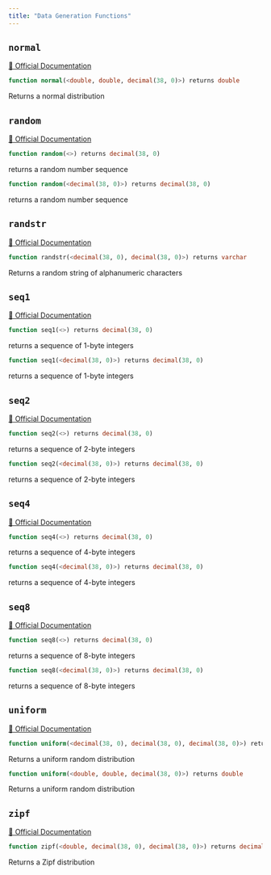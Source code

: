 ```yaml
---
title: "Data Generation Functions"
---
```



## `normal`
[🔗 Official Documentation](https://docs.snowflake.com/en/sql-reference/functions/normal)

```sql
function normal(<double, double, decimal(38, 0)>) returns double
```
Returns a normal distribution

## `random`
[🔗 Official Documentation](https://docs.snowflake.com/en/sql-reference/functions/random)

```sql
function random(<>) returns decimal(38, 0)
```
returns a random number sequence

```sql
function random(<decimal(38, 0)>) returns decimal(38, 0)
```
returns a random number sequence

## `randstr`
[🔗 Official Documentation](https://docs.snowflake.com/en/sql-reference/functions/randstr)

```sql
function randstr(<decimal(38, 0), decimal(38, 0)>) returns varchar
```
Returns a random string of alphanumeric characters

## `seq1`
[🔗 Official Documentation](https://docs.snowflake.com/en/sql-reference/functions/seq1)

```sql
function seq1(<>) returns decimal(38, 0)
```
returns a sequence of 1-byte integers

```sql
function seq1(<decimal(38, 0)>) returns decimal(38, 0)
```
returns a sequence of 1-byte integers

## `seq2`
[🔗 Official Documentation](https://docs.snowflake.com/en/sql-reference/functions/seq2)

```sql
function seq2(<>) returns decimal(38, 0)
```
returns a sequence of 2-byte integers

```sql
function seq2(<decimal(38, 0)>) returns decimal(38, 0)
```
returns a sequence of 2-byte integers

## `seq4`
[🔗 Official Documentation](https://docs.snowflake.com/en/sql-reference/functions/seq4)

```sql
function seq4(<>) returns decimal(38, 0)
```
returns a sequence of 4-byte integers

```sql
function seq4(<decimal(38, 0)>) returns decimal(38, 0)
```
returns a sequence of 4-byte integers

## `seq8`
[🔗 Official Documentation](https://docs.snowflake.com/en/sql-reference/functions/seq8)

```sql
function seq8(<>) returns decimal(38, 0)
```
returns a sequence of 8-byte integers

```sql
function seq8(<decimal(38, 0)>) returns decimal(38, 0)
```
returns a sequence of 8-byte integers

## `uniform`
[🔗 Official Documentation](https://docs.snowflake.com/en/sql-reference/functions/uniform)

```sql
function uniform(<decimal(38, 0), decimal(38, 0), decimal(38, 0)>) returns decimal(38, 0)
```
Returns a uniform random distribution

```sql
function uniform(<double, double, decimal(38, 0)>) returns double
```
Returns a uniform random distribution

## `zipf`
[🔗 Official Documentation](https://docs.snowflake.com/en/sql-reference/functions/zipf)

```sql
function zipf(<double, decimal(38, 0), decimal(38, 0)>) returns decimal(38, 0)
```
Returns a Zipf distribution


